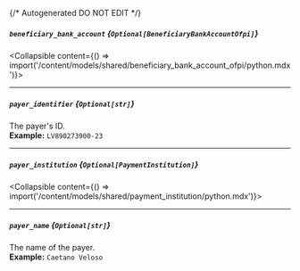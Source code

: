 {/* Autogenerated DO NOT EDIT  */}

##### `beneficiary_bank_account` *{`Optional[BeneficiaryBankAccountOfpi]`}*
<Collapsible content={() => import('/content/models/shared/beneficiary_bank_account_ofpi/python.mdx')}>
</Collapsible>

---
##### `payer_identifier` *{`Optional[str]`}*
The payer's ID.
<br/>
**Example:** `LV890273900-23`

---
##### `payer_institution` *{`Optional[PaymentInstitution]`}*
<Collapsible content={() => import('/content/models/shared/payment_institution/python.mdx')}>
</Collapsible>

---
##### `payer_name` *{`Optional[str]`}*
The name of the payer.
<br/>
**Example:** `Caetano Veloso`


